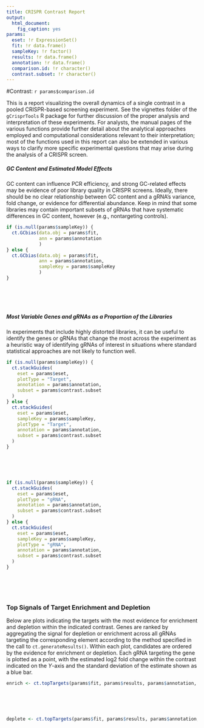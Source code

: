 ```yaml
---
title: CRISPR Contrast Report
output: 
  html_document:
    fig_caption: yes
params:
  eset: !r ExpressionSet()
  fit: !r data.frame()
  sampleKey: !r factor()
  results: !r data.frame()
  annotation: !r data.frame()
  comparison.id: !r character()
  contrast.subset: !r character()
---
```


#Contrast: `r params$comparison.id`

This is a report visualizing the overall dynamics of a single contrast in a pooled CRISPR-based screening experiment. See the vignettes folder of the `gCrisprTools` R package for further discussion of the proper analysis and interpretation of these experiments. For analysts, the manual pages of the various functions provide further detail about the analytical approaches employed and computational considerations relevant to their interpretation; most of the functions used in this report can also be extended in various ways to clarify more specific experimental questions that may arise during the analysis of a CRISPR screen. 

##### GC Content and Estimated Model Effects

GC content can influence PCR efficiency, and strong GC-related effects may be evidence of poor library quality in CRISPR screens. Ideally, there should be no clear relationship between GC content and a gRNA's variance, fold change, or evidence for differential abundance. Keep in mind that some libraries may contain important subsets of gRNAs that have systematic differences in GC content, however (e.g., nontargeting controls).  

```r
if (is.null(params$sampleKey)) {
  ct.GCbias(data.obj = params$fit, 
            ann = params$annotation
            )
} else {
  ct.GCbias(data.obj = params$fit, 
            ann = params$annotation, 
            sampleKey = params$sampleKey
            )
}
```

<br/>
<br/>
<br/>

##### Most Variable Genes and gRNAs as a Proportion of the Libraries

In experiments that include highly distorted libraries, it can be useful to identify the genes or gRNAs that change the most across the experiment as a heuristic way of identifying gRNAs of interest in situations where standard statistical approaches are not likely to function well. 

```r
if (is.null(params$sampleKey)) {
  ct.stackGuides(
    eset = params$eset, 
    plotType = "Target", 
    annotation = params$annotation,
    subset = params$contrast.subset
  )
} else {
  ct.stackGuides(
    eset = params$eset,
    sampleKey = params$sampleKey,
    plotType = "Target", 
    annotation = params$annotation,
    subset = params$contrast.subset
  )
}
```

<br/>
<br/>
<br/>
```r
if (is.null(params$sampleKey)) {
  ct.stackGuides(
    eset = params$eset, 
    plotType = "gRNA", 
    annotation = params$annotation,
    subset = params$contrast.subset
  )
} else {
  ct.stackGuides(
    eset = params$eset,
    sampleKey = params$sampleKey,
    plotType = "gRNA", 
    annotation = params$annotation,
    subset = params$contrast.subset
  )
}
```

<br/>
<br/>
<br/>



### Top Signals of Target Enrichment and Depletion

Below are plots indicating the targets with the most evidence for enrichment and depletion within the indicated contrast. Genes are ranked by aggregating the signal for depletion or enrichment across all gRNAs targeting the corresponding element according to the method specified in the call to `ct.generateResults()`. Within each plot, candidates are ordered by the evidence for enrichment or depletion. Each gRNA targeting the gene is plotted as a point, with the estimated log2 fold change within the contrast indicated on the *Y*-axis and the standard deviation of the estimate shown as a blue bar. 


```r
enrich <- ct.topTargets(params$fit, params$results, params$annotation, targets = 20, enrich = TRUE, contrast.term=params$comparison.id)
```
<br/>
<br/>
<br/>


```r
deplete <- ct.topTargets(params$fit, params$results, params$annotation, targets = 20, enrich = FALSE, contrast.term=params$comparison.id)
```
<br/>
<br/>
<br/>


